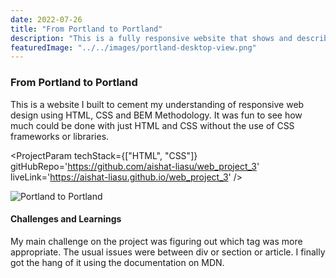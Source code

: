 ---
date: 2022-07-26
title: "From Portland to Portland"
description: "This is a fully responsive website that shows and describes the epic bicycle journey from portland to portland"
featuredImage: "../../images/portland-desktop-view.png"
---


### From Portland to Portland

This is a website I built to cement my understanding of responsive web design using HTML, CSS and BEM Methodology. It was fun to see how much could be done with just HTML and CSS without the use of CSS frameworks or libraries.

<ProjectParam techStack={["HTML", "CSS"]} gitHubRepo='https://github.com/aishat-liasu/web_project_3' liveLink='https://aishat-liasu.github.io/web_project_3' />

![Portland to Portland](../../images/portland-desktop-view.png)

#### Challenges and Learnings

My main challenge on the project was figuring out which tag was more appropriate. The usual issues were between div or section or article. I finally got the hang of it using the documentation on MDN. 



